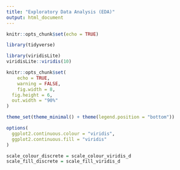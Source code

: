 ```yaml
---
title: "Exploratory Data Analysis (EDA)"
output: html_document
---
```


```r
knitr::opts_chunk$set(echo = TRUE)
```

```r
library(tidyverse)

library(viridisLite)
viridisLite::viridis(10)

knitr::opts_chunk$set(
	echo = TRUE,
	warning = FALSE,
	fig.width = 8, 
  fig.height = 6,
  out.width = "90%"
)

theme_set(theme_minimal() + theme(legend.position = "bottom"))

options(
  ggplot2.continuous.colour = "viridis",
  ggplot2.continuous.fill = "viridis"
)

scale_colour_discrete = scale_colour_viridis_d
scale_fill_discrete = scale_fill_viridis_d
```